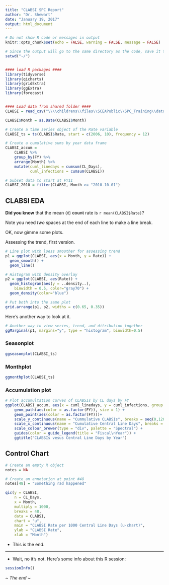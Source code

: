```yaml
---
title: "CLABSI SPC Report"
author: "Dr. Shewart"
date: "January 19, 2017"
output: html_document
---
```


```r
# Do not show R code or messages in output
knitr::opts_chunk$set(echo = FALSE, warning = FALSE, message = FALSE)

# Since the output will go to the same directory as the code, save it to your home directory instead
setwd("~/")


#### load R packages ####
library(tidyverse)
library(qicharts)
library(gridExtra)
library(ggExtra)
library(forecast)


#### Load data from shared folder ####
CLABSI = read_csv("\\\\childrens\\files\\SCEAPublic\\SPC_Training\\data\\CLABSI.csv")

CLABSI$Month = as.Date(CLABSI$Month)

# Create a time series object of the Rate variable
CLABSI_ts = ts(CLABSI$Rate, start = c(2006, 10), frequency = 12)

# Create a cumulative sums by year data frame
CLABSI_accum = 
    CLABSI %>%
    group_by(FY) %>% 
    arrange(Month) %>% 
    mutate(cuml_linedays = cumsum(CL_Days),
           cuml_infections = cumsum(CLABSI)) 

# Subset data to start at FY11
CLABSI_2010 = filter(CLABSI, Month >= "2010-10-01")
```


## CLABSI EDA

**Did you know** that the mean ($\bar{x}$) <s>count</s> rate is `r mean(CLABSI$Rate)`?  

Note you need *two* spaces at the end of each line to make a line break.  

OK, now gimme some plots.  

Assessing the trend, first version.  

```r
# Line plot with loess smoother for assessing trend
p1 = ggplot(CLABSI, aes(x = Month, y = Rate)) + 
  geom_smooth() + 
  geom_line() 

# Histogram with density overlay
p2 = ggplot(CLABSI, aes(Rate)) + 
  geom_histogram(aes(y = ..density..), 
    binwidth = 0.5, color="gray70") +
  geom_density(color="blue")

# Put both into the same plot
grid.arrange(p1, p2, widths = c(0.65, 0.35))
```

Here's another way to look at it.  

```r
# Another way to view series, trend, and ditribution together
ggMarginal(p1, margins="y", type = "histogram", binwidth=0.5)
```


### Seasonplot 

```r
ggseasonplot(CLABSI_ts)
```

### Monthplot

```r
ggmonthplot(CLABSI_ts)
```

### Accumulation plot

```r
# Plot accumultation curves of CLABSIs by CL days by FY
ggplot(CLABSI_accum, aes(x = cuml_linedays, y = cuml_infections, group = as.factor(FY))) +
    geom_path(aes(color = as.factor(FY)), size = 1) +
    geom_point(aes(color = as.factor(FY)))+
    scale_y_continuous(name = "Cummulative CLABSIs", breaks = seq(0,120,10)) +
    scale_x_continuous(name = "Cumulative Central Line Days", breaks = seq(0,40000,5000)) +
    scale_colour_brewer(type = "div", palette = "Spectral") +
    guides(color = guide_legend(title = "Fiscal\nYear")) +
    ggtitle("CLABSIs vesus Central Line Days by Year")
```

## Control Chart

```r
# Create an empty R object
notes = NA

# Create an annotation at point #48
notes[48] = "Something rad happened" 

qic(y = CLABSI, 
    n = CL_Days, 
    x = Month,
    multiply = 1000,
    breaks = 48,
    data = CLABSI, 
    chart = "u",
    main = "CLABSI Rate per 1000 Central Line Days (u-chart)",
    ylab = "CLABSI Rate",
    xlab = "Month")
```

- This is the end.  

<hr>

- Wait, no it's not. Here's some info about this R session:

```r
sessionInfo()
```

*~ The end ~ *
